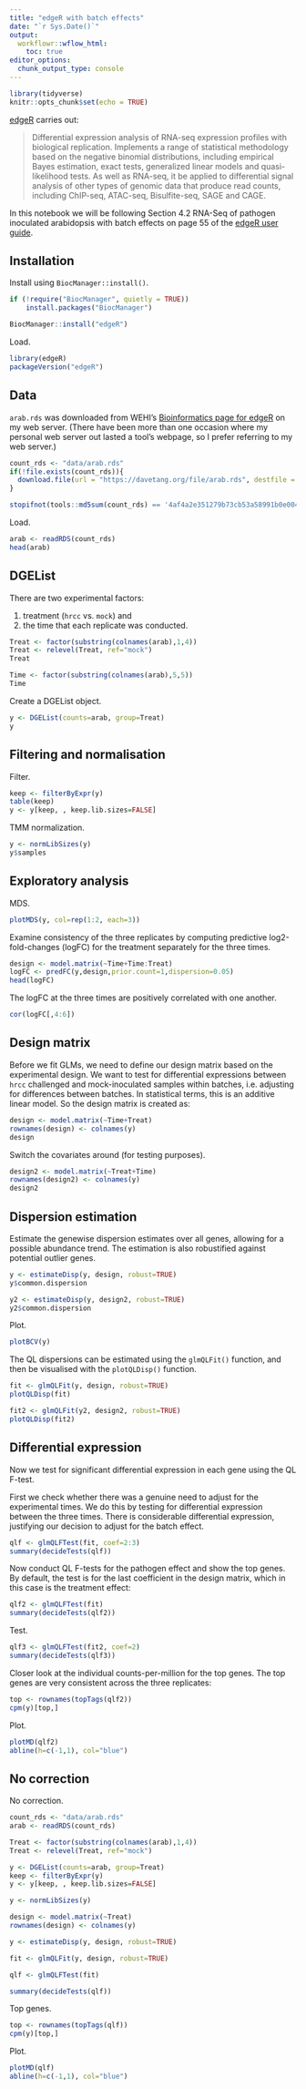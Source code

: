 ```yaml
---
title: "edgeR with batch effects"
date: "`r Sys.Date()`"
output:
  workflowr::wflow_html:
    toc: true
editor_options:
  chunk_output_type: console
---
```


```r
library(tidyverse)
knitr::opts_chunk$set(echo = TRUE)
```

[edgeR](https://bioconductor.org/packages/release/bioc/html/edgeR.html) carries out:

> Differential expression analysis of RNA-seq expression profiles with biological replication. Implements a range of statistical methodology based on the negative binomial distributions, including empirical Bayes estimation, exact tests, generalized linear models and quasi-likelihood tests. As well as RNA-seq, it be applied to differential signal analysis of other types of genomic data that produce read counts, including ChIP-seq, ATAC-seq, Bisulfite-seq, SAGE and CAGE. 

In this notebook we will be following Section 4.2 RNA-Seq of pathogen inoculated arabidopsis with batch effects on page 55 of the [edgeR user guide](https://www.bioconductor.org/packages/release/bioc/vignettes/edgeR/inst/doc/edgeRUsersGuide.pdf).

## Installation

Install using `BiocManager::install()`.

```r
if (!require("BiocManager", quietly = TRUE))
    install.packages("BiocManager")

BiocManager::install("edgeR")
```

Load.

```r
library(edgeR)
packageVersion("edgeR")
```

## Data

`arab.rds` was downloaded from WEHI's [Bioinformatics page for edgeR](https://bioinf.wehi.edu.au/edgeR/) on my web server. (There have been more than one occasion where my personal web server out lasted a tool's webpage, so I prefer referring to my web server.)

```r
count_rds <- "data/arab.rds"
if(!file.exists(count_rds)){
  download.file(url = "https://davetang.org/file/arab.rds", destfile = count_rds)
}

stopifnot(tools::md5sum(count_rds) == '4af4a2e351279b73cb53a58991b0e004')
```

Load.

```r
arab <- readRDS(count_rds)
head(arab)
```

## DGEList

There are two experimental factors:

1. treatment (`hrcc` vs. `mock`) and
2. the time that each replicate was conducted.

```r
Treat <- factor(substring(colnames(arab),1,4))
Treat <- relevel(Treat, ref="mock")
Treat

Time <- factor(substring(colnames(arab),5,5))
Time
```

Create a DGEList object.

```r
y <- DGEList(counts=arab, group=Treat)
y
```

## Filtering and normalisation

Filter.

```r
keep <- filterByExpr(y)
table(keep)
y <- y[keep, , keep.lib.sizes=FALSE]
```

TMM normalization.

```r
y <- normLibSizes(y)
y$samples
```

## Exploratory analysis

MDS.

```r
plotMDS(y, col=rep(1:2, each=3))
```

Examine consistency of the three replicates by computing predictive log2-fold-changes (logFC) for the treatment separately for the three times.

```r
design <- model.matrix(~Time+Time:Treat)
logFC <- predFC(y,design,prior.count=1,dispersion=0.05)
head(logFC)
```

The logFC at the three times are positively correlated with one another.

```r
cor(logFC[,4:6])
```

## Design matrix

Before we fit GLMs, we need to define our design matrix based on the experimental design. We want to test for differential expressions between `hrcc` challenged and mock-inoculated samples within batches, i.e. adjusting for differences between batches. In statistical terms, this is an additive linear model. So the design matrix is created as:

```r
design <- model.matrix(~Time+Treat)
rownames(design) <- colnames(y)
design
```

Switch the covariates around (for testing purposes).

```r
design2 <- model.matrix(~Treat+Time)
rownames(design2) <- colnames(y)
design2
```

## Dispersion estimation

Estimate the genewise dispersion estimates over all genes, allowing for a possible abundance trend. The estimation is also robustified against potential outlier genes.

```r
y <- estimateDisp(y, design, robust=TRUE)
y$common.dispersion

y2 <- estimateDisp(y, design2, robust=TRUE)
y2$common.dispersion
```

Plot.

```r
plotBCV(y)
```

The QL dispersions can be estimated using the `glmQLFit()` function, and then be visualised with the `plotQLDisp()` function.

```r
fit <- glmQLFit(y, design, robust=TRUE)
plotQLDisp(fit)

fit2 <- glmQLFit(y2, design2, robust=TRUE)
plotQLDisp(fit2)
```

## Differential expression

Now we test for significant differential expression in each gene using the QL F-test.

First we check whether there was a genuine need to adjust for the experimental times. We do this by testing for differential expression between the three times. There is considerable differential expression, justifying our decision to adjust for the batch effect.

```r
qlf <- glmQLFTest(fit, coef=2:3)
summary(decideTests(qlf))
```

Now conduct QL F-tests for the pathogen effect and show the top genes. By default, the test is for the last coefficient in the design matrix, which in this case is the treatment effect:

```r
qlf2 <- glmQLFTest(fit)
summary(decideTests(qlf2))
```

Test.

```r
qlf3 <- glmQLFTest(fit2, coef=2)
summary(decideTests(qlf3))
```

Closer look at the individual counts-per-million for the top genes. The top genes are very consistent across the three replicates:

```r
top <- rownames(topTags(qlf2))
cpm(y)[top,]
```

Plot.

```r
plotMD(qlf2)
abline(h=c(-1,1), col="blue")
```

## No correction

No correction.

```r
count_rds <- "data/arab.rds"
arab <- readRDS(count_rds)

Treat <- factor(substring(colnames(arab),1,4))
Treat <- relevel(Treat, ref="mock")

y <- DGEList(counts=arab, group=Treat)
keep <- filterByExpr(y)
y <- y[keep, , keep.lib.sizes=FALSE]

y <- normLibSizes(y)

design <- model.matrix(~Treat)
rownames(design) <- colnames(y)

y <- estimateDisp(y, design, robust=TRUE)

fit <- glmQLFit(y, design, robust=TRUE)

qlf <- glmQLFTest(fit)

summary(decideTests(qlf))
```

Top genes.

```r
top <- rownames(topTags(qlf))
cpm(y)[top,]
```

Plot.

```r
plotMD(qlf)
abline(h=c(-1,1), col="blue")
```
